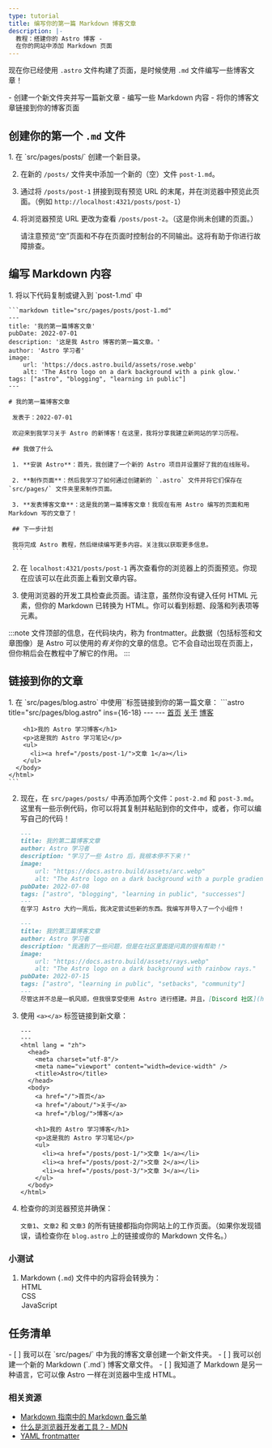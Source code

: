 ```yaml
---
type: tutorial
title: 编写你的第一篇 Markdown 博客文章
description: |-
  教程：搭建你的 Astro 博客 -
  在你的网站中添加 Markdown 页面
---
```


现在你已经使用 `.astro` 文件构建了页面，是时候使用 `.md` 文件编写一些博客文章！

<PreCheck>
  - 创建一个新文件夹并写一篇新文章
  - 编写一些 Markdown 内容
  - 将你的博客文章链接到你的博客页面
</PreCheck>

## 创建你的第一个 `.md` 文件

<Steps>
1. 在 `src/pages/posts/` 创建一个新目录。

2. 在新的 `/posts/` 文件夹中添加一个新的（空）文件 `post-1.md`。

3. 通过将 `/posts/post-1` 拼接到现有预览 URL 的末尾，并在浏览器中预览此页面。（例如 `http://localhost:4321/posts/post-1`）

4. 将浏览器预览 URL 更改为查看 `/posts/post-2`。（这是你尚未创建的页面。）

    请注意预览“空”页面和不存在页面时控制台的不同输出。这将有助于你进行故障排查。   
</Steps>

## 编写 Markdown 内容

<Steps>
1. 将以下代码复制或键入到 `post-1.md` 中

    ```markdown title="src/pages/posts/post-1.md"
    ---
    title: '我的第一篇博客文章'
    pubDate: 2022-07-01
    description: '这是我 Astro 博客的第一篇文章。'
    author: 'Astro 学习者'
    image:
        url: 'https://docs.astro.build/assets/rose.webp'
        alt: 'The Astro logo on a dark background with a pink glow.'
    tags: ["astro", "blogging", "learning in public"]
    ---
    
    # 我的第一篇博客文章

     发表于：2022-07-01

     欢迎来到我学习关于 Astro 的新博客！在这里，我将分享我建立新网站的学习历程。

     ## 我做了什么

     1. **安装 Astro**：首先，我创建了一个新的 Astro 项目并设置好了我的在线账号。

     2. **制作页面**：然后我学习了如何通过创建新的 `.astro` 文件并将它们保存在 `src/pages/` 文件夹里来制作页面。

     3. **发表博客文章**：这是我的第一篇博客文章！我现在有用 Astro 编写的页面和用 Markdown 写的文章了！

     ## 下一步计划

     我将完成 Astro 教程，然后继续编写更多内容。关注我以获取更多信息。
     ```

2. 在 `localhost:4321/posts/post-1` 再次查看你的浏览器上的页面预览。你现在应该可以在此页面上看到文章内容。

3. 使用浏览器的开发工具检查此页面。请注意，虽然你没有键入任何 HTML 元素，但你的 Markdown 已转换为 HTML。你可以看到标题、段落和列表项等元素。
</Steps>

:::note
文件顶部的信息，在代码块内，称为 frontmatter。此数据（包括标签和文章图像）是 Astro 可以使用的*有关*你的文章的信息。它不会自动出现在页面上，但你稍后会在教程中了解它的作用。
:::

## 链接到你的文章

<Steps>
1. 在 `src/pages/blog.astro` 中使用`<a href=""><a/>`标签链接到你的第一篇文章：
    ```astro title="src/pages/blog.astro" ins={16-18}
    ---
    ---
    <html lang = "zh">
      <head>
        <meta charset="utf-8"/>
        <meta name="viewport" content="width=device-width" />
        <title>Astro</title>
      </head>
      <body>
        <a href="/">首页</a>
        <a href="/about/">关于</a>
        <a href="/blog/">博客</a>

        <h1>我的 Astro 学习博客</h1>
        <p>这是我的 Astro 学习笔记</p>
        <ul>
          <li><a href="/posts/post-1/">文章 1</a></li>
        </ul>
      </body>
    </html>
    ```

2. 现在，在 `src/pages/posts/` 中再添加两个文件：`post-2.md` 和 `post-3.md`。这里有一些示例代码，你可以将其复制并粘贴到你的文件中，或者，你可以编写自己的代码！

    ```md title="src/pages/posts/post-2.md"
    ---
    title: 我的第二篇博客文章
    author: Astro 学习者
    description: "学习了一些 Astro 后，我根本停不下来！"
    image: 
        url: "https://docs.astro.build/assets/arc.webp"
        alt: "The Astro logo on a dark background with a purple gradient arc."
    pubDate: 2022-07-08
    tags: ["astro", "blogging", "learning in public", "successes"]
    ---
    在学习 Astro 大约一周后，我决定尝试些新的东西。我编写并导入了一个小组件！
    ```

    ```md title="src/pages/posts/post-3.md"
    ---
    title: 我的第三篇博客文章
    author: Astro 学习者
    description: "我遇到了一些问题，但是在社区里面提问真的很有帮助！"
    image: 
        url: "https://docs.astro.build/assets/rays.webp"
        alt: "The Astro logo on a dark background with rainbow rays."
    pubDate: 2022-07-15
    tags: ["astro", "learning in public", "setbacks", "community"]
    ---
    尽管这并不总是一帆风顺，但我很享受使用 Astro 进行搭建。并且，[Discord 社区](https://astro.build/chat)真的很友好而且乐于助人！
    ```

3. 使用 `<a></a>` 标签链接到新文章：

    ```astro title="src/pages/blog.astro" ins={18-19}
    ---
    ---
    <html lang = "zh">
      <head>
        <meta charset="utf-8"/>
        <meta name="viewport" content="width=device-width" />
        <title>Astro</title>
      </head>
      <body>
        <a href="/">首页</a>
        <a href="/about/">关于</a>
        <a href="/blog/">博客</a>

        <h1>我的 Astro 学习博客</h1>
        <p>这是我的 Astro 学习笔记</p>
        <ul>
          <li><a href="/posts/post-1/">文章 1</a></li>
          <li><a href="/posts/post-2/">文章 2</a></li>
          <li><a href="/posts/post-3/">文章 3</a></li>
        </ul>
      </body>
    </html>
    ```

4. 检查你的浏览器预览并确保：

     `文章1`、`文章2` 和 `文章3` 的所有链接都指向你网站上的工作页面。（如果你发现错误，请检查你在 `blog.astro` 上的链接或你的 Markdown 文件名。）
</Steps>

<Box icon="question-mark">

### 小测试

1. Markdown (`.md`) 文件中的内容将会转换为：
    <MultipleChoice>
        <Option isCorrect>HTML</Option>
        <Option>CSS</Option>
        <Option>JavaScript</Option>
    </MultipleChoice>
</Box>

<Box icon="check-list">

## 任务清单

<Checklist>
- [ ] 我可以在 `src/pages/` 中为我的博客文章创建一个新文件夹。
- [ ] 我可以创建一个新的 Markdown (`.md`) 博客文章文件。
- [ ] 我知道了 Markdown 是另一种语言，它可以像 Astro 一样在浏览器中生成 HTML。
</Checklist>
</Box>

### 相关资源

- [Markdown 指南中的 Markdown 备忘单](https://www.markdownguide.org/cheat-sheet/) <Badge class="neutral-badge" text="外部链接" />
- [什么是浏览器开发者工具？- MDN](https://developer.mozilla.org/zh-CN/docs/Learn/Common_questions/What_are_browser_developer_tools) <Badge class="neutral-badge" text="外部链接" />
- [YAML frontmatter](https://assemble.io/docs/YAML-front-matter.html) <Badge class="neutral-badge" text="外部链接" />
